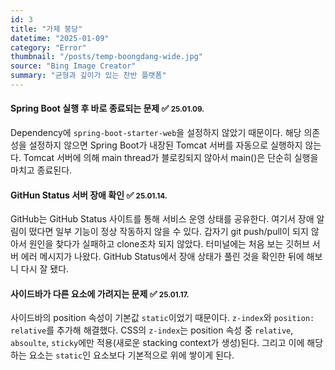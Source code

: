 ```yaml
---
id: 3
title: "가제 붕당"
datetime: "2025-01-09"
category: "Error"
thumbnail: "/posts/temp-boongdang-wide.jpg"
source: "Bing Image Creator"
summary: "균형과 깊이가 있는 찬반 플랫폼"
---
```


#### Spring Boot 실행 후 바로 종료되는 문제 ✅ <small className="text-gray-500">25.01.09.</small>
Dependency에 `spring-boot-starter-web`을 설정하지 않았기 때문이다. 해당 의존성을 설정하지 않으면 Spring Boot가 내장된 Tomcat 서버를 자동으로 실행하지 않는다. Tomcat 서버에 의해 main thread가 블로킹되지 않아서 main()은 단순히 실행을 마치고 종료된다.
<br/>

#### GitHun Status 서버 장애 확인 ✅ <small className="text-gray-500">25.01.14.</small>
GitHub는 GitHub Status 사이트를 통해 서비스 운영 상태를 공유한다. 여기서 장애 알림이 떴다면 일부 기능이 정상 작동하지 않을 수 있다. 갑자기 git push/pull이 되지 않아서 원인을 찾다가 실패하고 clone조차 되지 않았다. 터미널에는 처음 보는 깃허브 서버 에러 메시지가 나왔다. GitHub Status에서 장애 상태가 풀린 것을 확인한 뒤에 해보니 다시 잘 됐다. 
<br/>

#### 사이드바가 다른 요소에 가려지는 문제 ✅ <small className="text-gray-500">25.01.17.</small>
사이드바의 position 속성이 기본값 `static`이었기 때문이다. `z-index`와 `position: relative`를 추가해 해결했다. CSS의 `z-index`는 position 속성 중 `relative`, `absoulte`, `sticky`에만 적용(새로운 stacking context가 생성)된다. 그리고 이에 해당하는 요소는 `static`인 요소보다 기본적으로 위에 쌓이게 된다.
<br/>
